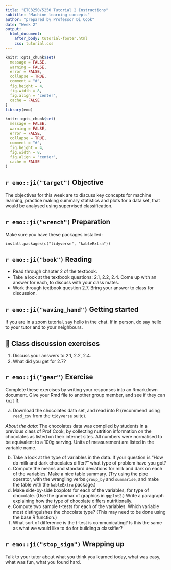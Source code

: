 ```yaml
---
title: "ETC3250/5250 Tutorial 2 Instructions"
subtitle: "Machine learning concepts"
author: "prepared by Professor Di Cook"
date: "Week 2"
output:
  html_document:
    after_body: tutorial-footer.html
    css: tutorial.css
---
```


```r
knitr::opts_chunk$set(
  message = FALSE,
  warning = FALSE,
  error = FALSE, 
  collapse = TRUE,
  comment = "#",
  fig.height = 4,
  fig.width = 8,
  fig.align = "center",
  cache = FALSE
)
library(emo)
```


```r
knitr::opts_chunk$set(
  message = FALSE,
  warning = FALSE,
  error = FALSE, 
  collapse = TRUE,
  comment = "#",
  fig.height = 4,
  fig.width = 8,
  fig.align = "center",
  cache = FALSE
)
```

## `r emo::ji("target")` Objective

The objectives for this week are to discuss key concepts for machine learning, practice making summary statistics and plots for a data set, that would be analysed using supervised classification.

## `r emo::ji("wrench")` Preparation 

Make sure you have these packages installed:

```
install.packages(c("tidyverse", "kableExtra"))
```

## `r emo::ji("book")` Reading

- Read through chapter 2 of the textbook.
- Take a look at the textbook questions: 2.1, 2.2, 2.4. Come up with an answer for each, to discuss with your class mates.
- Work through textbook question 2.7. Bring your answer to class for discussion.


## `r emo::ji("waving_hand")` Getting started

If you are in a zoom tutorial, say hello in the chat. If in person, do say hello to your tutor and to your neighbours. 

## 💬 Class discussion exercises

1. Discuss your answers to 2.1, 2.2, 2.4.
2. What did you get for 2.7?

## `r emo::ji("gear")` Exercise 

Complete these exercises by writing your responses into an Rmarkdown document. 
Give your Rmd file to another group member, and see if they can `knit` it. 

(a) Download the chocolates data set, and read into R (recommend using `read_csv` from the `tidyverse` suite). 

*About the data:* The chocolates data was compiled by students in a previous class of Prof Cook, by collecting nutrition information on the chocolates as listed on their internet sites. All numbers were normalised to be equivalent to a 100g serving. Units of measurement are listed in the variable name.

(b) Take a look at the type of variables in the data. If your question is "How do milk and dark chocolates differ?" what type of problem have you got?
(c) Compute the means and standard deviations for milk and dark on each of the variables. Make a nice table summary. (Try using the pipe operator, with the wrangling verbs `group_by` and `summarise`, and make the table with the `kableExtra` package.)
(d) Make side-by-side boxplots for each of the variables, for type of chocolate. (Use the grammar of graphics in `ggplot2`.) Write a paragraph explaining how the type of chocolate differs nutritionally.
(e) Compute two sample t-tests for each of the variables. Which variable most distinguishes the chocolate type? (This may need to be done using the base R function.)
(f) What sort of difference is the $t$-test is communicating? Is this the same as what we would like to do for building a classifier?

## `r emo::ji("stop_sign")` Wrapping up

Talk to your tutor about what you think you learned today, what was easy, what was fun, what you found hard.

